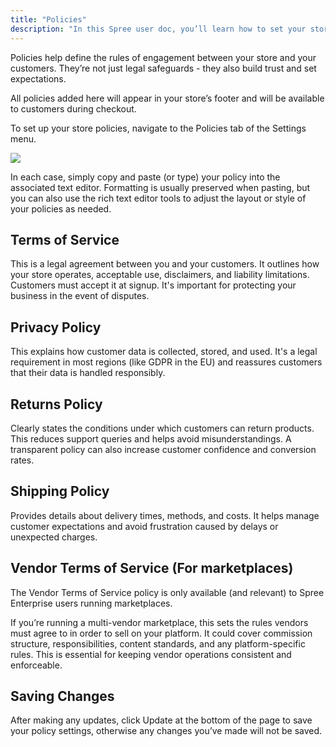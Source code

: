 ```yaml
---
title: "Policies"
description: "In this Spree user doc, you’ll learn how to set your store’s policies."
---
```


Policies help define the rules of engagement between your store and your customers. They’re not just legal safeguards - they also build trust and set expectations. 

All policies added here will appear in your store’s footer and will be available to customers during checkout.

To set up your store policies, navigate to the Policies tab of the Settings menu.

<img src="/docs/images/user/settings/policies/policies.png" />

In each case, simply copy and paste (or type) your policy into the associated text editor. Formatting is usually preserved when pasting, but you can also use the rich text editor tools to adjust the layout or style of your policies as needed.

## Terms of Service

This is a legal agreement between you and your customers. It outlines how your store operates, acceptable use, disclaimers, and liability limitations. Customers must accept it at signup. It's important for protecting your business in the event of disputes.

## Privacy Policy

This explains how customer data is collected, stored, and used. It's a legal requirement in most regions (like GDPR in the EU) and reassures customers that their data is handled responsibly.

## Returns Policy

Clearly states the conditions under which customers can return products. This reduces support queries and helps avoid misunderstandings. A transparent policy can also increase customer confidence and conversion rates.

## Shipping Policy

Provides details about delivery times, methods, and costs. It helps manage customer expectations and avoid frustration caused by delays or unexpected charges.

## Vendor Terms of Service (For marketplaces)

<Warning>The Vendor Terms of Service policy is only available (and relevant) to Spree Enterprise users running marketplaces.</Warning>

If you’re running a multi-vendor marketplace, this sets the rules vendors must agree to in order to sell on your platform. It could cover commission structure, responsibilities, content standards, and any platform-specific rules. This is essential for keeping vendor operations consistent and enforceable.

## Saving Changes

After making any updates, click Update at the bottom of the page to save your policy settings, otherwise any changes you’ve made will not be saved.